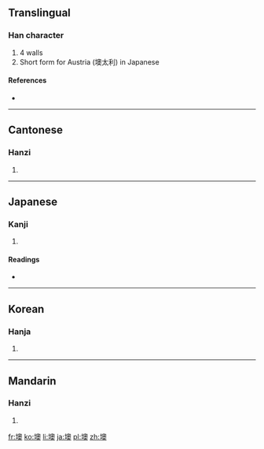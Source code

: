==Translingual==

===Han character===
{{Han char|rn=32|rad=土|as=13|sn=16|four=4713<sub>4</sub>|canj=土竹月大 (GHBK)}}

# 4 walls
# Short form for Austria (墺太利) in Japanese

====References====
* {{Han ref|kx=0239.250|dkj=05504|dj=0479.180|hdz=10492.010|uh=58BA|ud=22714|bh=E94D|bd=59725}}

----

==Cantonese==

===Hanzi===
{{yue-hanzi|jyut=|y=ou3}}

# {{defn|lang=yue|sort=土13}}

----

==Japanese==

===Kanji===
{{ja-kanji|grade=|rs=土13}}

# {{defn|lang=ja|sort=土13}}

====Readings====
* {{ja-readings|on=[[おう]] (ō), [[いく]] (iku)|kun=[[きし]] (kishi)}}

----

==Korean==

===Hanja===
{{ko-hanja|hangeul=[[오]], [[옥]]|rv=o, ok|mr=o, ok}}

# {{defn|lang=ko|sort=土13}}

----

==Mandarin==

===Hanzi===
{{cmn-hanzi|pin=[[yù]] ([[yu4]])|wg=yü<sup>4</sup>}}

# {{defn|lang=cmn|sort=土13}}

[[fr:墺]]
[[ko:墺]]
[[li:墺]]
[[ja:墺]]
[[pl:墺]]
[[zh:墺]]